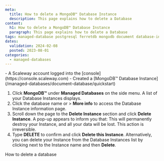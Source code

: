```yaml
---
meta:
  title: How to delete a MongoDB™ Database Instance
  description: This page explains how to delete a Database
content:
  h1: How to delete a MongoDB™ Database Instance
  paragraph: This page explains how to delete a Database
tags: managed-database postgresql ferretdb mongodb document database-instance
dates:
  validation: 2024-02-08
  posted: 2023-08-01
categories:
  - managed-databases
---
```


<Macro id="requirements" />
  - A Scaleway account logged into the [console](https://console.scaleway.com)
  - Created a [MongoDB™ Database Instance](/managed-databases/document-database/quickstart)

1. Click **MongoDB™** under **Managed Databases** on the side menu. A list of your Database Instances displays.
2. Click the database name or <Icon name="more" /> > **More info** to access the Database Instance information page.
3. Scroll down the page to the **Delete Instance** section and click **Delete Instance**. A pop-up appears to inform you that:
    <Message type="important">
      This will permanently destroy your Instance, and all your data will be lost. This action is irreversible.
    </Message>
4. Type **DELETE** to confirm and click **Delete this Instance**.
    <Message type="tip">
      Alternatively, you can delete your Instance from the Database Instances list by clicking <Icon name="more" /> next to the Instance name and then **Delete**.
    </Message>


<Navigation title="See also">
  <PreviousButton to="/managed-databases/document-database/how-to/delete-database">How to delete a database</PreviousButton>
</Navigation>
